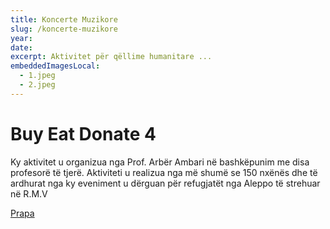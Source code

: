 ```yaml
---
title: Koncerte Muzikore
slug: /koncerte-muzikore
year:
date:
excerpt: Aktivitet për qëllime humanitare ...
embeddedImagesLocal:
  - 1.jpeg
  - 2.jpeg
---
```


# Buy Eat Donate 4

Ky aktivitet u organizua nga Prof. Arbër Ambari në bashkëpunim me disa profesorë të tjerë. Aktiviteti u realizua nga më shumë se 150 nxënës dhe të ardhurat nga ky eveniment u dërguan për refugjatët nga Aleppo të strehuar në R.M.V

[Prapa](/projects)
